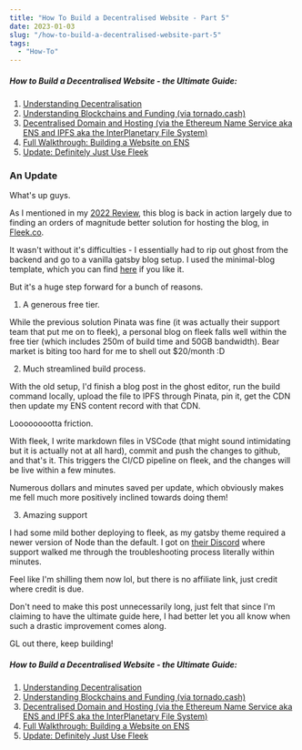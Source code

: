```yaml
---
title: "How To Build a Decentralised Website - Part 5"
date: 2023-01-03
slug: "/how-to-build-a-decentralised-website-part-5"
tags:
  - "How-To"
---
```


##### How to Build a Decentralised Website - the Ultimate Guide:

1. [Understanding Decentralisation](https://defibuilder.eth.limo/how-to-build-a-decentralised-website-part-1)
2. [Understanding Blockchains and Funding (via tornado.cash)](https://defibuilder.eth.limo/how-to-build-a-decentralised-website-part-2)
3. [Decentralised Domain and Hosting (via the Ethereum Name Service aka ENS and IPFS aka the InterPlanetary File System)](https://defibuilder.eth.limo/how-to-build-a-decentralised-website-part-3)
4. [Full Walkthrough: Building a Website on ENS](https://defibuilder.eth.limo/how-to-build-a-decentralised-website-part-4)
5. [Update: Definitely Just Use Fleek](https://defibuilder.eth.limo/how-to-build-a-decentralised-website-part-5)

### An Update

What's up guys.

As I mentioned in my [2022 Review](https://defibuilder.eth.limo/q4-2022-review), this blog is back in action largely due to finding an orders of magnitude better solution for hosting the blog, in [Fleek.co](https://fleek.co/).

It wasn't without it's difficulties - I essentially had to rip out ghost from the backend and go to a vanilla gatsby blog setup. I used the minimal-blog template, which you can find [here](https://www.gatsbyjs.com/starters/LekoArts/gatsby-starter-minimal-blog) if you like it. 

But it's a huge step forward for a bunch of reasons.

1. A generous free tier.

While the previous solution Pinata was fine (it was actually their support team that put me on to fleek), a personal blog on fleek falls well within the free tier (which includes 250m of build time and 50GB bandwidth). Bear market is biting too hard for me to shell out $20/month :D

2. Much streamlined build process.

With the old setup, I'd finish a blog post in the ghost editor, run the build command locally, upload the file to IPFS through Pinata, pin it, get the CDN then update my ENS content record with that CDN.

Looooooootta friction.

With fleek, I write markdown files in VSCode (that might sound intimidating but it is actually not at all hard), commit and push the changes to github, and that's it. This triggers the CI/CD pipeline on fleek, and the changes will be live within a few minutes. 

Numerous dollars and minutes saved per update, which obviously makes me fell much more positively inclined towards doing them!

3. Amazing support

I had some mild bother deploying to fleek, as my gatsby theme required a newer version of Node than the default. I got on [their Discord](https://discord.com/invite/fleekxyz) where support walked me through the troubleshooting process literally within minutes. 

Feel like I'm shilling them now lol, but there is no affiliate link, just credit where credit is due.

Don't need to make this post unnecessarily long, just felt that since I'm claiming to have the ultimate guide here, I had better let you all know when such a drastic improvement comes along.

GL out there, keep building!

##### How to Build a Decentralised Website - the Ultimate Guide:

1. [Understanding Decentralisation](https://defibuilder.eth.limo/how-to-build-a-decentralised-website-part-1)
2. [Understanding Blockchains and Funding (via tornado.cash)](https://defibuilder.eth.limo/how-to-build-a-decentralised-website-part-2)
3. [Decentralised Domain and Hosting (via the Ethereum Name Service aka ENS and IPFS aka the InterPlanetary File System)](https://defibuilder.eth.limo/how-to-build-a-decentralised-website-part-3)
4. [Full Walkthrough: Building a Website on ENS](https://defibuilder.eth.limo/how-to-build-a-decentralised-website-part-4)
5. [Update: Definitely Just Use Fleek](https://defibuilder.eth.limo/how-to-build-a-decentralised-website-part-5)